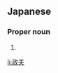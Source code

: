 ==Japanese==
{{ja-kanjitab|まさ|お}}

===Proper noun===
{{ja-pos|まさお|proper}}

# {{given name|male|lang=ja|sort=まさお}}

[[li:政夫]]